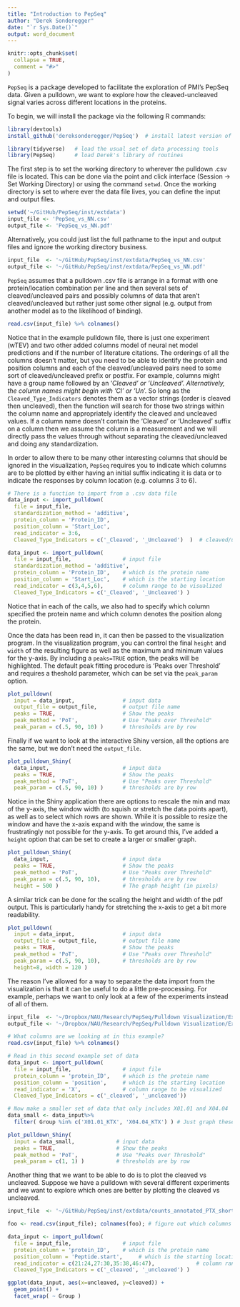 ```yaml
---
title: "Introduction to PepSeq"
author: "Derek Sonderegger"
date: "`r Sys.Date()`"
output: word_document
---
```


```r
knitr::opts_chunk$set(
  collapse = TRUE,
  comment = "#>"
)
```

`PepSeq` is a package developed to facilitate the exploration of PMI's PepSeq data.  Given a pulldown, we want to explore how the cleaved-uncleaved signal varies across different locations in the proteins. 

To begin, we will install the package via the following R commands:
```r
library(devtools)
install_github('dereksonderegger/PepSeq')  # install latest version of Derek's PepSeq tools
```
```r
library(tidyverse)   # load the usual set of data processing tools
library(PepSeq)      # load Derek's library of routines
```

The first step is to set the working directory to wherever the pulldown .csv file is located.  This can be done via the point and click interface (Session -> Set Working Directory) or using the command `setwd`.  Once the working directory is set to where ever the data file lives, you can define the input and output files.
```r
setwd('~/GitHub/PepSeq/inst/extdata')
input_file <- 'PepSeq_vs_NN.csv'
output_file <- 'PepSeq_vs_NN.pdf'
```


Alternatively, you could just list the full pathname to the input and output files and ignore the working directory business. 
```r
input_file  <- '~/GitHub/PepSeq/inst/extdata/PepSeq_vs_NN.csv'
output_file <- '~/GitHub/PepSeq/inst/extdata/PepSeq_vs_NN.pdf'
```


`PepSeq` assumes that a pulldown .csv file is arrange in a format with one protein/location combination
per line and then several sets of cleaved/uncleaved pairs and possibly columns of data that aren't cleaved/uncleaved but rather just some other signal (e.g. output from another model as to the likelihood of binding).

```r
read.csv(input_file) %>% colnames()
```

Notice that in the example pulldown file, there is just one experiment (wTEV) and two other added columns model of neural net model predictions and if the number of literature citations.  The orderings of all the columns doesn't matter, but you need to be able to identify the protein and position columns and each of the cleaved/uncleaved pairs need to some sort of cleaved/uncleaved prefix or postfix. For example, columns might have a group name followed by an '_Cleaved' or '_Uncleaved'.  Alternatively, the column names might begin with 'Cl_' or 'Un_'. So long as the `Cleaved_Type_Indicators` denotes them as a vector strings (order is cleaved then uncleaved), then the function will search for those two strings within the column name and appropriately identify the cleaved and uncleaved values. If a column name doesn't contain the 'Cleaved' or 'Uncleaved' suffix on a column then we assume the column is a measurement and we will directly pass the values through without separating the cleaved/uncleaved and doing any standardization.

In order to allow there to be many other interesting columns that should be ignored in the visualization, `PepSeq` requires you to indicate which columns are to be plotted by either having an initial suffix indicating it is data or to indicate the responses by column location (e.g. columns 3 to 6).

```r
# There is a function to import from a .csv data file
data_input <- import_pulldown(
  file = input_file, 
  standardization_method = 'additive',
  protein_column = 'Protein_ID', 
  position_column = 'Start_Loc',
  read_indicator = 3:6,
  Cleaved_Type_Indicators = c('_Cleaved', '_Uncleaved')  )  # cleaved/uncleaved columns end with _Cleaved or _Uncleaved
```



```r
data_input <- import_pulldown(
  file = input_file,                # input file
  standardization_method = 'additive',
  protein_column = 'Protein_ID',    # which is the protein name
  position_column = 'Start_Loc',    # which is the starting location
  read_indicator = c(3,4,5,6),      # column range to be visualized
  Cleaved_Type_Indicators = c('_Cleaved', '_Uncleaved') )
```

Notice that in each of the calls, we also had to specify which column specified the protein name and which column denotes the position along the protein.

Once the data has been read in, it can then be passed to the visualization program. In the visualization program, you can control the final `height` and `width` of the resulting figure as well as the maximum and minimum values for the y-axis. By including a `peaks=TRUE` option, the peaks will be highlighted.  The default peak fitting procedure is 'Peaks over Threshold' and requires a theshold parameter, which can be set via the `peak_param` option.


```r
plot_pulldown( 
  input = data_input,               # input data
  output_file = output_file,        # output file name
  peaks = TRUE,                     # Show the peaks
  peak_method = 'PoT',              # Use "Peaks over Threshold"
  peak_param = c(.5, 90, 10) )      # thresholds are by row 

```


Finally if we want to look at the interactive Shiny version, all the options are the same, but we don't need the `output_file`.

```r
plot_pulldown_Shiny( 
  data_input,                       # input data
  peaks = TRUE,                     # Show the peaks
  peak_method = 'PoT',              # Use "Peaks over Threshold"
  peak_param = c(.5, 90, 10) )      # thresholds are by row 
```

Notice in the Shiny application there are options to rescale the min and max of the y-axis, the window width (to squish or stretch the data points apart), as well as to select which rows are shown.  While it is possible to resize the window and have the x-axis expand with the window, the same is frustratingly not possible for the y-axis. To get around this, I've added a `height` option that can be set to create a larger or smaller graph. 

```r
plot_pulldown_Shiny( 
  data_input,                       # input data
  peaks = TRUE,                     # Show the peaks
  peak_method = 'PoT',              # Use "Peaks over Threshold"
  peak_param = c(.5, 90, 10),       # thresholds are by row 
  height = 500 )                    # The graph height (in pixels)
```

A similar trick can be done for the scaling the height and width of the pdf output. This is particularly handy for stretching the x-axis to get a bit more readability.

```r
plot_pulldown( 
  input = data_input,               # input data
  output_file = output_file,        # output file name
  peaks = TRUE,                     # Show the peaks
  peak_method = 'PoT',              # Use "Peaks over Threshold"
  peak_param = c(.5, 90, 10),       # thresholds are by row 
  height=8, width = 120 )
```


The reason I've allowed for a way to separate the data import from the visualization
is that it can be useful to do a little pre-processing.  For example, perhaps we want
to only look at a few of the experiments instead of all of them.

```r
input_file  <- '~/Dropbox/NAU/Research/PepSeq/Pulldown Visualization/Example_SeveralRows_3-27.csv'
output_file <- '~/Dropbox/NAU/Research/PepSeq/Pulldown Visualization/Example_SeveralRows_3-27.pdf'

# What columns are we looking at in this example?
read.csv(input_file) %>% colnames()
```

```r
# Read in this second example set of data
data_input <- import_pulldown(
  file = input_file,                # input file
  protein_column = 'protein_ID',    # which is the protein name
  position_column = 'position',     # which is the starting location
  read_indicator = 'X',             # column range to be visualized
  Cleaved_Type_Indicators = c('_cleaved', '_uncleaved'))

# Now make a smaller set of data that only includes X01.01 and X04.04
data_small <- data_input%>%
  filter( Group %in% c('X01.01_KTX', 'X04.04_KTX') ) # Just graph these!
```


```r
plot_pulldown_Shiny( 
  input = data_small,             # input data
  peaks = TRUE,                   # Show the peaks
  peak_method = 'PoT',            # Use "Peaks over Threshold"
  peak_param = c(1, 1) )          # thresholds are by row 
```


Another thing that we want to be able to do is to plot the cleaved vs uncleaved.  Suppose we have
a pulldown with several different experiments and we want to explore which ones are better by plotting
the cleaved vs uncleaved.

```r
input_file  <- '~/GitHub/PepSeq/inst/extdata/counts_annotated_PTX_short.csv'

foo <- read.csv(input_file); colnames(foo); # figure out which columns to use

data_input <- import_pulldown(
  file = input_file,                # input file
  protein_column = 'protein_ID',    # which is the protein name
  position_column = 'Peptide.start',     # which is the starting location
  read_indicator = c(21:24,27:30,35:38,46:47),             # column range to be visualized
  Cleaved_Type_Indicators = c('_cleaved', '_uncleaved') )

ggplot(data_input, aes(x=uncleaved, y=cleaved)) +
  geom_point() +
  facet_wrap( ~ Group )

```

